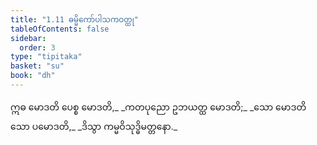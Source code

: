 ```yaml
---
title: "1.11 ဓမ္မိကော်ပါသကဝတ္ထု"
tableOfContents: false
sidebar:
  order: 3
type: "tipitaka"
basket: "su"
book: "dh"
---
```



<DynamicBreadcrumb />

<Division number="16" book="dh">

<Paragraph number="17" type="verses" book="dh">
ဣဓ မောဒတိ ပေစ္စ မောဒတိ,_  
_ကတပုညော ဥဘယတ္ထ မောဒတိ;_  
_သော မောဒတိ သော ပမောဒတိ,_  
_ဒိသွာ ကမ္မဝိသုဒ္ဓိမတ္တနော._
</Paragraph>
</Division>